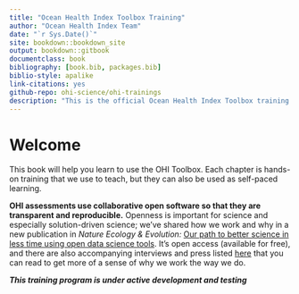 ```yaml
--- 
title: "Ocean Health Index Toolbox Training"
author: "Ocean Health Index Team"
date: "`r Sys.Date()`"
site: bookdown::bookdown_site
output: bookdown::gitbook
documentclass: book
bibliography: [book.bib, packages.bib]
biblio-style: apalike
link-citations: yes
github-repo: ohi-science/ohi-trainings
description: "This is the official Ocean Health Index Toolbox training."
---
```


# Welcome {#welcome}

This book will help you learn to use the OHI Toolbox. Each chapter is hands-on training that we use to teach, but they can also be used as self-paced learning.
 
**OHI assessments use collaborative open software so that they are transparent and reproducible.** Openness is important for science and especially solution-driven science; we've shared how we work and why in a new publication in *Nature Ecology & Evolution:* [Our path to better science in less time using open data science tools](https://www.nature.com/articles/s41559-017-0160). It's open access (available for free), and there are also accompanying interviews and press listed [here](http://ohi-science.org/betterscienceinlesstime/) that you can read to get more of a sense of why we work the way we do. 

***This training program is under active development and testing***




<!---
TODO, including: 

- first X chapters are overview of the workflow, independent from Toolbox
- next X chapters are Tbx specific

TODO @jules32: citation information --->
